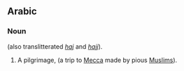 ==Arabic==
===Noun===
(also translitterated ''[[haj]]'' and ''[[hajj]]'').
# A pilgrimage, (a trip to [[Mecca]] made by pious [[Muslim]]s).